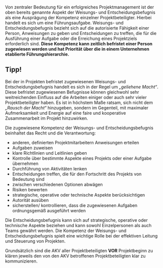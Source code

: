 Von zentraler Bedeutung für ein erfolgreiches Projektmanagement ist der oben bereits genannte Aspekt der Weisungs- und Entscheidungsbefugnis als eine Ausprägung der Kompetenz einzelner Projektbeteiligter. Hierbei handelt es sich um eine Führungsaufgabe. Weisungs- und Entscheidungsbefugnis bezieht sich auf die autorisierte Fähigkeit einer Person, Anweisungen zu geben und Entscheidungen zu treffen, die für die Ausführung einer Aufgabe oder die Erreichung eines Projektziels erforderlich sind. **Diese Kompetenz kann zeitlich befristet einer Person zugewiesen werden und hat Priorität über die in einem Unternehmen etablierte Führungshierarchie.**




::: {.callout-caution}
## Tipp!
Bei der in Projekten befristet zugewiesenen Weisungs- und Entscheidungsbefugnis handelt es sich in der Regel um *„geliehene Macht“*. Diese befristet zugewiesenen Befugnisse können gleichwohl sehr weitreichenden Einfluss auf die Arbeiten einiger oder auch sehr vieler Projektbeteiligter haben. Es ist in höchstem Maße ratsam, sich nicht dem *„Rausch der Macht“* hinzugeben, sondern im Gegenteil, mit maximaler Aufmerksamkeit und Energie auf eine faire und kooperative Zusammenarbeit im Projekt hinzuwirken.
:::

Die zugewiesene Kompetenz der Weisungs- und Entscheidungsbefugnis beinhaltet das Recht und die Verantwortung: 

- anderen, definierten Projektmitarbeitern Anweisungen erteilen  
- Aufgaben zuweisen  
- klare Richtlinien und Leitlinien geben  
- Kontrolle über bestimmte Aspekte eines Projekts oder einer Aufgabe übernehmen  
- Durchführung von Aktivitäten lenken  
- Entscheidungen treffen, die für den Fortschritt des Projekts von Bedeutung sind  
- zwischen verschiedenen Optionen abwägen  
- Risiken bewerten  
- strategische, operative oder technische Aspekte berücksichtigen  
- Autorität ausüben  
- sicherstellen/ kontrollieren, dass die zugewiesenen Aufgaben ordnungsgemäß ausgeführt werden  


Die Entscheidungsbefugnis kann sich auf strategische, operative oder technische Aspekte beziehen und kann sowohl Einzelpersonen als auch Teams gewährt werden. Die Kompetenz der Weisungs- und Entscheidungsbefugnis spielt eine wichtige Rolle bei der effektiven Leitung und Steuerung von Projekten.

::: {.callout-caution}
Grundsätzlich sind die AKV aller Projektbeteiligten **VOR** Projektbeginn zu klären jeweils den von den AKV betroffenen Projektbeteiligten klar zu kommunizieren.
:::